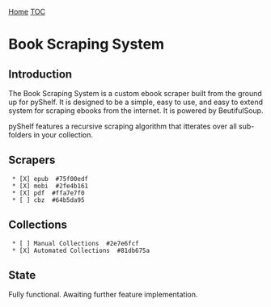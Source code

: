 [[index|Home]] [[TOC]]
= Book Scraping System =
== Introduction ==

The Book Scraping System is a custom ebook scraper built from the ground up
for pyShelf. It is designed to be a simple, easy to use, and easy to extend
system for scraping ebooks from the internet. It is powered by BeutifulSoup.

pyShelf features a recursive scraping algorithm that itterates over all
sub-folders in your collection.

== Scrapers ==
  * [X] epub  #75f00edf
  * [X] mobi  #2fe4b161
  * [X] pdf  #ffa7e7f0
  * [ ] cbz  #64b5da95

== Collections ==
  * [ ] Manual Collections  #2e7e6fcf
  * [X] Automated Collections  #81db675a

== State ==

Fully functional.
Awaiting further feature implementation.
